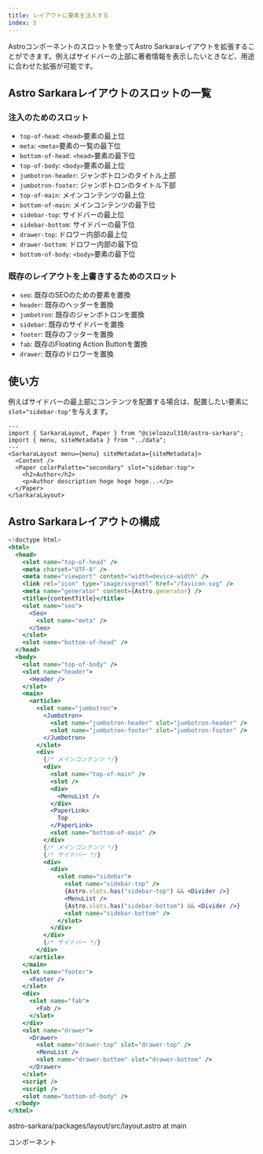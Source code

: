 ```yaml
---
title: レイアウトに要素を注入する
index: 5
---
```


Astroコンポーネントのスロットを使ってAstro Sarkaraレイアウトを拡張することができます。例えばサイドバーの上部に著者情報を表示したいときなど、用途に合わせた拡張が可能です。

## Astro Sarkaraレイアウトのスロットの一覧

### 注入のためのスロット

- `top-of-head`: `<head>`要素の最上位
- `meta`: `<meta>`要素の一覧の最下位
- `bottom-of-head`: `<head>`要素の最下位
- `top-of-body`: `<body>`要素の最上位
- `jumbotron-header`: ジャンボトロンのタイトル上部
- `jumbotron-footer`: ジャンボトロンのタイトル下部
- `top-of-main`: メインコンテンツの最上位
- `bottom-of-main`: メインコンテンツの最下位
- `sidebar-top`: サイドバーの最上位
- `sidebar-bottom`: サイドバーの最下位
- `drawer-top`: ドロワー内部の最上位
- `drawer-bottom`: ドロワー内部の最下位
- `bottom-of-body`: `<body>`要素の最下位

### 既存のレイアウトを上書きするためのスロット

- `seo`: 既存のSEOのための要素を置換
- `header`: 既存のヘッダーを置換
- `jumbotron`: 既存のジャンボトロンを置換
- `sidebar`: 既存のサイドバーを置換
- `footer`: 既存のフッターを置換
- `fab`: 既存のFloating Action Buttonを置換
- `drawer`: 既存のドロワーを置換

## 使い方

例えばサイドバーの最上部にコンテンツを配置する場合は、配置したい要素に`slot="sidebar-top"`を与えます。

```astro
---
import { SarkaraLayout, Paper } from "@cieloazul310/astro-sarkara";
import { menu, siteMetadata } from "../data";
---
<SarkaraLayout menu={menu} siteMetadata={siteMetadata}>
  <Content />
  <Paper colorPalette="secondary" slot="sidebar-top">
    <h2>Author</h2>
    <p>Author description hoge hoge hoge...</p>
  </Paper>
</SarkaraLayout>
```

## Astro Sarkaraレイアウトの構成

```jsx
<!doctype html>
<html>
  <head>
    <slot name="top-of-head" />
    <meta charset="UTF-8" />
    <meta name="viewport" content="width=device-width" />
    <link rel="icon" type="image/svg+xml" href="/favicon.svg" />
    <meta name="generator" content={Astro.generator} />
    <title>{contentTitle}</title>
    <slot name="seo">
      <Seo>
        <slot name="meta" />
      </Seo>
    </slot>
    <slot name="bottom-of-head" />
  </head>
  <body>
    <slot name="top-of-body" />
    <slot name="header">
      <Header />
    </slot>
    <main>
      <article>
        <slot name="jumbotron">
          <Jumbotron>
            <slot name="jumbotron-header" slot="jumbotron-header" />
            <slot name="jumbotron-footer" slot="jumbotron-footer" />
          </Jumbotron>
        </slot>
        <div>
          {/* メインコンテンツ */}
          <div>
            <slot name="top-of-main" />
            <slot />
            <div>
              <MenuList />
            </div>
            <PaperLink>
              Top
            </PaperLink>
            <slot name="bottom-of-main" />
          </div>
          {/* メインコンテンツ */}
          {/* サイドバー */}
          <div>
            <div>
              <slot name="sidebar">
                <slot name="sidebar-top" />
                {Astro.slots.has("sidebar-top") && <Divider />}
                <MenuList />
                {Astro.slots.has("sidebar-bottom") && <Divider />}
                <slot name="sidebar-bottom" />
              </slot>
            </div>
          </div>
          {/* サイドバー */}
        </div>
      </article>
    </main>
    <slot name="footer">
      <Footer />
    </slot>
    <div>
      <slot name="fab">
        <Fab />
      </slot>
    </div>
    <slot name="drawer">
      <Drawer>
        <slot name="drawer-top" slot="drawer-top" />
        <MenuList />
        <slot name="drawer-bottom" slot="drawer-bottom" />
      </Drawer>
    </slot>
    <script />
    <script />
    <slot name="bottom-of-body" />
  </body>
</html>
```

<PanelLink href="https://github.com/cieloazul310/astro-sarkara/blob/main/packages/layout/src/layout.astro">astro-sarkara/packages/layout/src/layout.astro at main</PanelLink>

<PanelLink href="https://docs.astro.build/ja/core-concepts/astro-components/#%E3%82%B9%E3%83%AD%E3%83%83%E3%83%88">コンポーネント</PanelLink>
